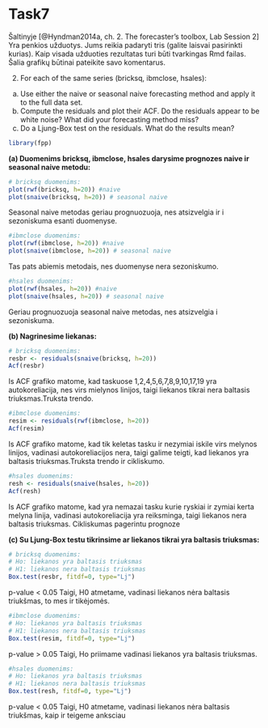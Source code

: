 Task7
========================================================

Šaltinyje [@Hyndman2014a, ch. 2. The forecaster’s toolbox, Lab Session 2] Yra penkios užduotys. Jums reikia padaryti tris (galite laisvai pasirinkti kurias). Kaip visada užduoties rezultatas turi būti tvarkingas Rmd failas. Šalia grafikų būtinai pateikite savo komentarus.

2. For each of the same series (bricksq, ibmclose, hsales):
(a) Use either the naive or seasonal naive forecasting method and
apply it to the full data set.
(b) Compute the residuals and plot their ACF. Do the residuals
appear to be white noise? What did your forecasting method
miss?
(c) Do a Ljung-Box test on the residuals. What do the results
mean?

```{r,message=FALSE}
library(fpp)
```


**(a) Duomenims bricksq, ibmclose, hsales darysime prognozes naive ir seasonal naive metodu:**

```{r}
# bricksq duomenims:
plot(rwf(bricksq, h=20)) #naive
plot(snaive(bricksq, h=20)) # seasonal naive
```

Seasonal naive metodas geriau prognuozuoja, nes atsizvelgia ir i sezoniskuma esanti duomenyse.

```{r}
#ibmclose duomenims:
plot(rwf(ibmclose, h=20)) #naive
plot(snaive(ibmclose, h=20)) # seasonal naive
```

Tas pats abiemis metodais, nes duomenyse nera sezoniskumo.

```{r}
#hsales duomenims:
plot(rwf(hsales, h=20)) #naive
plot(snaive(hsales, h=20)) # seasonal naive
```

Geriau prognuozuoja seasonal naive metodas, nes atsizvelgia i sezoniskuma.

**(b) Nagrinesime liekanas:**

```{r}
# bricksq duomenims:
resbr <- residuals(snaive(bricksq, h=20))
Acf(resbr)
```

Is ACF grafiko matome, kad taskuose 1,2,4,5,6,7,8,9,10,17,19 yra autokoreliacija, nes virs mielynos linijos, taigi liekanos tikrai nera baltasis triuksmas.Truksta trendo.

```{r}
#ibmclose duomenims:
resim <- residuals(rwf(ibmclose, h=20))
Acf(resim)
```

Is ACF grafiko matome, kad tik keletas tasku ir nezymiai iskile virs melynos linijos, vadinasi autokoreliacijos nera, taigi galime teigti, kad liekanos yra baltasis triuksmas.Truksta trendo ir cikliskumo.

```{r}
#hsales duomenims:
resh <- residuals(snaive(hsales, h=20))
Acf(resh)
```

Is ACF grafiko matome, kad yra nemazai tasku kurie ryskiai ir zymiai kerta melyna linija, vadinasi autokoreliacija yra reiksminga, taigi liekanos nera baltasis triuksmas. Cikliskumas pagerintu prognoze

**(c) Su Ljung-Box testu tikrinsime ar liekanos tikrai yra baltasis triuksmas:**

```{r}
# bricksq duomenims:
# Ho: liekanos yra baltasis triuksmas
# H1: liekanos nera baltasis triuksmas
Box.test(resbr, fitdf=0, type="Lj")
```

p-value < 0.05 Taigi, H0 atmetame, vadinasi liekanos nėra baltasis triukšmas, to mes ir tikėjomės.

```{r}
#ibmclose duomenims:
# Ho: liekanos yra baltasis triuksmas
# H1: liekanos nera baltasis triuksmas
Box.test(resim, fitdf=0, type="Lj")
```

p-value > 0.05 Taigi, Ho priimame vadinasi liekanos yra baltasis triuksmas.

```{r}
#hsales duomenims:
# Ho: liekanos yra baltasis triuksmas
# H1: liekanos nera baltasis triuksmas
Box.test(resh, fitdf=0, type="Lj")
```

p-value < 0.05 Taigi, H0 atmetame, vadinasi liekanos nėra baltasis triukšmas, kaip ir teigeme anksciau